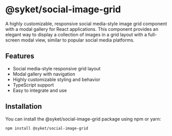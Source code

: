 # @syket/social-image-grid

A highly customizable, responsive social media-style image grid component with a modal gallery for React applications. This component provides an elegant way to display a collection of images in a grid layout with a full-screen modal view, similar to popular social media platforms.

## Features

- Social media-style responsive grid layout
- Modal gallery with navigation
- Highly customizable styling and behavior
- TypeScript support
- Easy to integrate and use

## Installation

You can install the @syket/social-image-grid package using npm or yarn:

```bash
npm install @syket/social-image-grid

```
